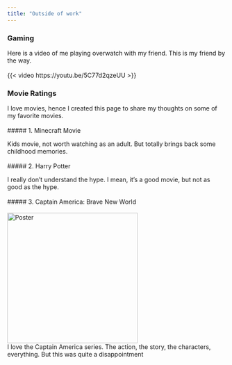 ```yaml
---
title: "Outside of work"
---
```

### Gaming  
Here is a video of me playing overwatch with my friend. This is my friend by the way. \
<br>
{{< video https://youtu.be/5C77d2qzeUU >}}

### Movie Ratings  

I love movies, hence I created this page to share my thoughts on some of my favorite movies. \
<br>
##### 1. Minecraft Movie  

Kids movie, not worth watching as an adult. But totally brings back some childhood memories. \
<br>
##### 2. Harry Potter  

I really don't understand the hype. I mean, it's a good movie, but not as good as the hype. \
<br>
##### 3. Captain America: Brave New World  
<br>
![Poster](captain.jpg){width=300}
<br>
I love the Captain America series. The action, the story, the characters, everything. But this was quite a disappointment \
<br>
